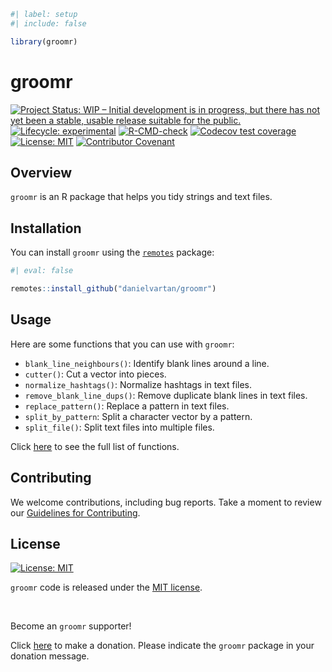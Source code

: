 ```r
#| label: setup
#| include: false

library(groomr)
```

# groomr

<!-- badges: start -->
[![Project Status: WIP – Initial development is in progress, but there has not yet been a stable, usable release suitable for the public.](https://www.repostatus.org/badges/latest/wip.svg)](https://www.repostatus.org/#wip)
[![Lifecycle: experimental](https://img.shields.io/badge/lifecycle-experimental-orange.svg)](https://lifecycle.r-lib.org/articles/stages.html#experimental)
[![R-CMD-check](https://github.com/danielvartan/groomr/workflows/R-CMD-check/badge.svg)](https://github.com/danielvartan/groomr/actions)
[![Codecov test coverage](https://codecov.io/gh/danielvartan/groomr/branch/main/graph/badge.svg)](https://app.codecov.io/gh/danielvartan/groomr?branch=main)
[![License: MIT](https://img.shields.io/badge/license-MIT-green)](https://choosealicense.com/licenses/mit/)
[![Contributor Covenant](https://img.shields.io/badge/Contributor%20Covenant-2.1-4baaaa.svg)](code_of_conduct.md)
<!-- badges: end -->

## Overview

`groomr` is an R package that helps you tidy strings and text files.

## Installation

You can install `groomr` using the [`remotes`](https://github.com/r-lib/remotes) package:

``` r
#| eval: false

remotes::install_github("danielvartan/groomr")
```

## Usage

Here are some functions that you can use with `groomr`:

- `blank_line_neighbours()`: Identify blank lines around a line.
- `cutter()`: Cut a vector into pieces.
- `normalize_hashtags()`: Normalize hashtags in text files.
- `remove_blank_line_dups()`: Remove duplicate blank lines in text files.
- `replace_pattern()`: Replace a pattern in text files.
- `split_by_pattern`: Split a character vector by a pattern.
- `split_file()`: Split text files into multiple files.

Click [here](https://danielvartan.github.io/groomr/) to see the full list of functions.

## Contributing

We welcome contributions, including bug reports. Take a moment to review our [Guidelines for Contributing](https://danielvartan.github.io/groomr/CONTRIBUTING.html).

## License

[![License:
MIT](https://img.shields.io/badge/license-MIT-green)](https://opensource.org/license/mit/)

`groomr` code is released under the [MIT license](https://opensource.org/license/mit/).

<br>

Become an `groomr` supporter!

Click [here](https://github.com/sponsors/danielvartan) to make a donation. Please indicate the `groomr` package in your donation message.
